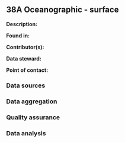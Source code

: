 ## 38A Oceanographic - surface

**Description:** 


**Found in:**

**Contributor(s):**

**Data steward:**

**Point of contact:**

### Data sources

### Data aggregation

### Quality assurance

### Data analysis
